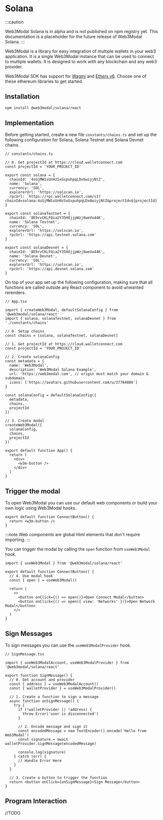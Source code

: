 
# Solana

:::caution

Web3Modal Solana is in alpha and is not published on npm registry yet. This documentation is a placeholder for the future release of Web3Modal Solana.
:::

Web3Modal is a library for easy integration of multiple wallets in your web3 application. It is a single Web3Modal instance that can be used to connect to multiple wallets. It is designed to work with any blockchain and any web3 provider.

Web3Modal SDK has support for [Wagmi](https://wagmi.sh/) and
[Ethers v6](https://docs.ethers.org/v6/).
Choose one of these ethereum libraries to get started.

## Installation

```bash npm2yarn
npm install @web3modal/solana/react
```

<CloudBanner />

## Implementation

Before getting started, create a new file `constants/chains.ts` and set up the following configuration for Solana, Solana Testnet and Solana Devnet chains.

```tsx
// constants/chains.ts

// 0. Get projectId at https://cloud.walletconnect.com
const projectId = 'YOUR_PROJECT_ID'

export const solana = {
  chainId: '4sGjMW1sUnHzSxGspuhpqLDx6wiyjNtZ',
  name: 'Solana',
  currency: 'SOL',
  explorerUrl: 'https://solscan.io',
  rpcUrl: `https://rpc.walletconnect.com/v1?chainId=solana:4sGjMW1sUnHzSxGspuhpqLDx6wiyjNtZ&projectId=${projectId}`
}

export const solanaTestnet = {
  chainId: '8E9rvCKLFQia2Y35HXjjpWzj8weVo44K',
  name: 'Solana Testnet',
  currency: 'SOL',
  explorerUrl: 'https://solscan.io',
  rpcUrl: 'https://api.testnet.solana.com'
}

export const solanaDevnet = {
  chainId: '8E9rvCKLFQia2Y35HXjjpWzj8weVo44K',
  name: 'Solana Devnet',
  currency: 'SOL',
  explorerUrl: 'https://solscan.io',
  rpcUrl: 'https://api.devnet.solana.com'
}
```

On top of your app set up the following configuration, making sure that all functions are called outside any React component to avoid unwanted rerenders.

```tsx
// App.tsx

import { createWeb3Modal, defaultSolanaConfig } from '@web3modal/solana/react'
import { solana, solanaTestnet, solanaDevnet } from './constants/chains'

// 0. Setup chains
const chains = [solana, solanaTestnet, solanaDevnet]

// 1. Get projectId at https://cloud.walletconnect.com
const projectId = 'YOUR_PROJECT_ID'

// 2. Create solanaConfig
const metadata = {
  name: 'Web3Modal',
  description: 'Web3Modal Solana Example',
  url: 'https://web3modal.com', // origin must match your domain & subdomain
  icons: ['https://avatars.githubusercontent.com/u/37784886']
}

const solanaConfig = defaultSolanaConfig({
  metadata,
  chains,
  projectId
})

// 3. Create modal
createWeb3Modal({
  solanaConfig,
  chains,
  projectId
})

export default function App() {
  return (
    <div>
      <w3m-button />
    </div>
  )
}
```

## Trigger the modal

To open Web3Modal you can use our default web components or build your own logic using Web3Modal hooks.

<Tabs>
<TabItem value="components" label="Components">

```tsx
export default function ConnectButton() {
  return <w3m-button />
}
```

:::note
Web components are global html elements that don't require importing.
:::

</TabItem>
<TabItem value="hooks" label="Hooks">

You can trigger the modal by calling the `open` function from `useWeb3Modal` hook.

```tsx
import { useWeb3Modal } from '@web3modal/solana/react'

export default function ConnectButton() {
  // 4. Use modal hook
  const { open } = useWeb3Modal()

  return (
    <>
      <button onClick={() => open()}>Open Connect Modal</button>
      <button onClick={() => open({ view: 'Networks' })}>Open Network Modal</button>
    </>
  )
}
```

</TabItem>
</Tabs>

## Sign Messages

To sign messages you can use the `useWeb3ModalProvider` hook.

```tsx
// SignMessage.tsx

import { useWeb3ModalAccount, useWeb3ModalProvider } from '@web3modal/solana/react'

export function SignMessage() {
  // 0. Get account and provider
  const { address } = useWeb3ModalAccount()
  const { walletProvider } = useWeb3ModalProvider()

  // 1. Create a function to sign a message
  async function onSignMessage() {
    try {
      if (!walletProvider || !address) {
        throw Error('user is disconnected')
      }

      // 2. Encode message and sign it
      const encodedMessage = new TextEncoder().encode('Hello from Web3Modal')
      const signature = await walletProvider.signMessage(encodedMessage)

      console.log(signature)
    } catch (err) {
      // Handle Error Here
    }
  }

  // 3. Create a button to trigger the function
  return <button onClick={onSignMessage}>Sign Message</button>
}
```

## Program Interaction

//TODO
